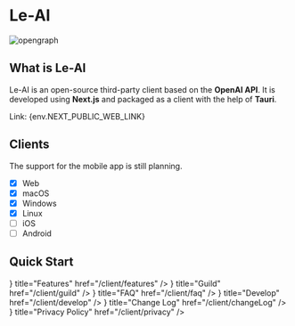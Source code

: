 
# Le-AI

<Image src={opengraph} alt="opengraph" className="rounded-lg" />

## What is Le-AI

Le-AI is an open-source third-party client based on the **OpenAI API**. It is developed using **Next.js** and packaged as a client with the help of **Tauri**.

Link: <Link href={env.NEXT_PUBLIC_WEB_LINK} className="text-[#006be6] dark:text-[#008ae6] underline" target="_blank">{env.NEXT_PUBLIC_WEB_LINK}</Link>

## Clients

The support for the mobile app is still planning.

- [x] Web
- [x] macOS
- [x] Windows
- [x] Linux
- [ ] iOS
- [ ] Android

## Quick Start

<Cards>
  <Card
    icon={<span className="w-6 h-6 i-mdi-star-face" />}
    title="Features"
    href="/client/features"
  />
  <Card
    icon={<span className="w-6 h-6 i-mingcute-book-2-fill" />}
    title="Guild"
    href="/client/guild"
  />
  <Card
    icon={<span className="w-6 h-6 i-mdi-frequently-asked-questions" />}
    title="FAQ"
    href="/client/faq"
  />
  <Card
    icon={<span className="w-6 h-6 i-mdi-code-not-equal-variant" />}
    title="Develop"
    href="/client/develop"
  />
  <Card
    icon={<span className="w-6 h-6 i-mingcute-document-3-fill" />}
    title="Change Log"
    href="/client/changeLog"
  />
  <Card
    icon={<span className="w-6 h-6 i-mdi-information" />}
    title="Privacy Policy"
    href="/client/privacy"
  />
</Cards>
